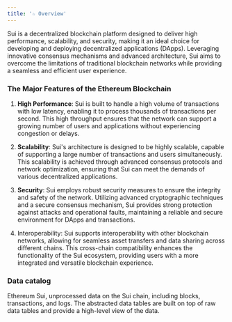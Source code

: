 ```yaml
---
title: '☆ Overview'
---
```


Sui is a decentralized blockchain platform designed to deliver high performance, scalability, and security, making it an ideal choice for developing and deploying decentralized applications (DApps). Leveraging innovative consensus mechanisms and advanced architecture, Sui aims to overcome the limitations of traditional blockchain networks while providing a seamless and efficient user experience.
### The Major Features of the Ethereum Blockchain

1. **High Performance**: Sui is built to handle a high volume of transactions with low latency, enabling it to process thousands of transactions per second. This high throughput ensures that the network can support a growing number of users and applications without experiencing congestion or delays.

2. **Scalability**: Sui's architecture is designed to be highly scalable, capable of supporting a large number of transactions and users simultaneously. This scalability is achieved through advanced consensus protocols and network optimization, ensuring that Sui can meet the demands of various decentralized applications.

3. **Security**: Sui employs robust security measures to ensure the integrity and safety of the network. Utilizing advanced cryptographic techniques and a secure consensus mechanism, Sui provides strong protection against attacks and operational faults, maintaining a reliable and secure environment for DApps and transactions.

4. Interoperability: Sui supports interoperability with other blockchain networks, allowing for seamless asset transfers and data sharing across different chains. This cross-chain compatibility enhances the functionality of the Sui ecosystem, providing users with a more integrated and versatile blockchain experience.
### Data catalog

<CardGroup cols={3}>
    <Card title="Raw" icon="binary" href="./Raw">
        Ethereum Sui, unprocessed data on the Sui chain, including blocks, transactions, and logs.
    </Card>
    <Card title="Abstracted" icon="head-side-gear" href="./Abstracted">
        The abstracted data tables are built on top of raw data tables and provide a high-level view of the data.
    </Card>
</CardGroup>